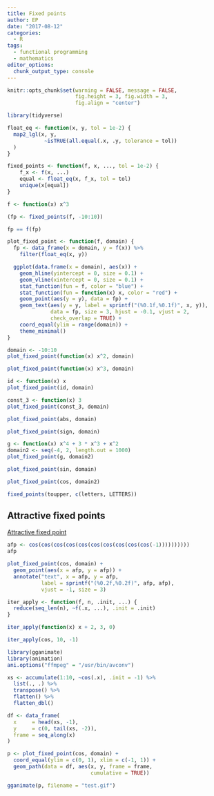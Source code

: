 ```yaml
---
title: Fixed points
author: EP
date: "2017-08-12"
categories: 
  - R
tags:
  - functional programming
  - mathematics
editor_options:
  chunk_output_type: console
---
```


```r
knitr::opts_chunk$set(warning = FALSE, message = FALSE, 
                      fig.height = 3, fig.width = 3, 
                      fig.align = "center")
```

```r
library(tidyverse)

float_eq <- function(x, y, tol = 1e-2) {
  map2_lgl(x, y,  
            ~isTRUE(all.equal(.x, .y, tolerance = tol))
  )
}
```

```r
fixed_points <- function(f, x, ..., tol = 1e-2) {
    f_x <- f(x, ...)
    equal <- float_eq(x, f_x, tol = tol)
    unique(x[equal])
}

f <- function(x) x^3

(fp <- fixed_points(f, -10:10))

fp == f(fp)
```

```r
plot_fixed_point <- function(f, domain) {
  fp <- data_frame(x = domain, y = f(x)) %>% 
    filter(float_eq(x, y))

  ggplot(data.frame(x = domain), aes(x)) +
    geom_hline(yintercept = 0, size = 0.1) +
    geom_vline(xintercept = 0, size = 0.1) +
    stat_function(fun = f, color = "blue") +
    stat_function(fun = function(x) x, color = "red") +
    geom_point(aes(y = y), data = fp) +
    geom_text(aes(y = y, label = sprintf("(%0.1f,%0.1f)", x, y)), 
              data = fp, size = 3, hjust = -0.1, vjust = 2, 
              check_overlap = TRUE) +
    coord_equal(ylim = range(domain)) +
    theme_minimal()
}
```

```r
domain <- -10:10
plot_fixed_point(function(x) x^2, domain)
```

```r
plot_fixed_point(function(x) x^3, domain)
```

```r
id <- function(x) x
plot_fixed_point(id, domain)
```

```r
const_3 <- function(x) 3
plot_fixed_point(const_3, domain)
```

```r
plot_fixed_point(abs, domain)
```

```r
plot_fixed_point(sign, domain)
```

```r
g <- function(x) x^4 + 3 * x^3 + x^2
domain2 <- seq(-4, 2, length.out = 1000)
plot_fixed_point(g, domain2)
```

```r
plot_fixed_point(sin, domain)
```

```r
plot_fixed_point(cos, domain2)
```

```r
fixed_points(toupper, c(letters, LETTERS))
```

## Attractive fixed points

[Attractive fixed 
point](https://en.wikipedia.org/wiki/Fixed_point_(mathematics)#Attractive_fixed_points)

```r
afp <- cos(cos(cos(cos(cos(cos(cos(cos(cos(cos(-1))))))))))
afp
```

```r
plot_fixed_point(cos, domain) +
  geom_point(aes(x = afp, y = afp)) +
  annotate("text", x = afp, y = afp,
           label = sprintf("(%0.2f,%0.2f)", afp, afp), 
           vjust = -1, size = 3)
```

```r
iter_apply <- function(f, n, .init, ...) {
  reduce(seq_len(n), ~f(.x, ...), .init = .init)
}

iter_apply(function(x) x + 2, 3, 0)
```

```r
iter_apply(cos, 10, -1)
```

```r
library(gganimate)
library(animation)
ani.options("ffmpeg" = "/usr/bin/avconv")

xs <- accumulate(1:10, ~cos(.x), .init = -1) %>% 
  list(., .) %>% 
  transpose() %>% 
  flatten() %>% 
  flatten_dbl()

df <- data_frame(
  x     = head(xs, -1), 
  y     = c(0, tail(xs, -2)),
  frame = seq_along(x)
)

p <- plot_fixed_point(cos, domain) +
  coord_equal(ylim = c(0, 1), xlim = c(-1, 1)) +
  geom_path(data = df, aes(x, y, frame = frame, 
                           cumulative = TRUE))

gganimate(p, filename = "test.gif")
```
